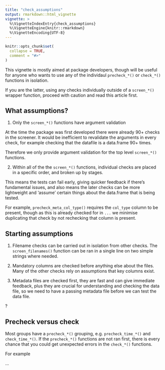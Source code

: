 ```yaml
---
title: "check_assumptions"
output: rmarkdown::html_vignette
vignette: >
  %\VignetteIndexEntry{check_assumptions}
  %\VignetteEngine{knitr::rmarkdown}
  %\VignetteEncoding{UTF-8}
---
```


```r
knitr::opts_chunk$set(
  collapse = TRUE,
  comment = "#>"
)
```

This vignette is mostly aimed at package developers, though will be useful for anyone who wants to use any of the individaul `precheck_*()` or `check_*()` functions in isolation. 

If you are the latter, using any checks individually outside of a `screen_*()` wrapper function, proceed with caution and read this article first.

## What assumptions?

1. Only the `screen_*()` functions have argument validation

At the time the package was first developed there were already 90+ checks in the screener. It would be inefficient to revalidate the arguments in every check, for example checking that the datafile is a data.frame 90+ times.

Therefore we only provide argument validation for the top level `screen_*()` functions.

2. Within all of the the `screen_*()` functions, individual checks are placed in a specific order, and broken up by stages. 

This means the tests can fail early, giving quicker feedback if there's fundamental issues, and also means the later checks can be more lightweight and 'assume' certain things about the data.frame that is being tested.

For example, `precheck_meta_col_type()` requires the `col_type` column to be present, though as this is already checked for in `...` we minimise duplicating that check by not rechecking that column is present.

## Starting assumptions

1. Filename checks can be carried out in isolation from other checks. The `screen_filenames()` function can be ran in a single line on two simple strings where needed.

2. Mandatory columns are checked before anything else about the files. Many of the other checks rely on assumptions that key columns exist.

3. Metadata files are checked first, they are fast and can give immediate feedback, plus they are crucial for understanding and checking the data file, so we need to have a passing metadata file before we can test the data file.

?

## Precheck versus check

Most groups have a `precheck_*()` grouping, e.g. `precheck_time_*()` and `check_time_*()`. If the `precheck_*()` functions are not ran first, there is every chance that you could get unexpected errors in the `check_*()` functions.

For example

...
